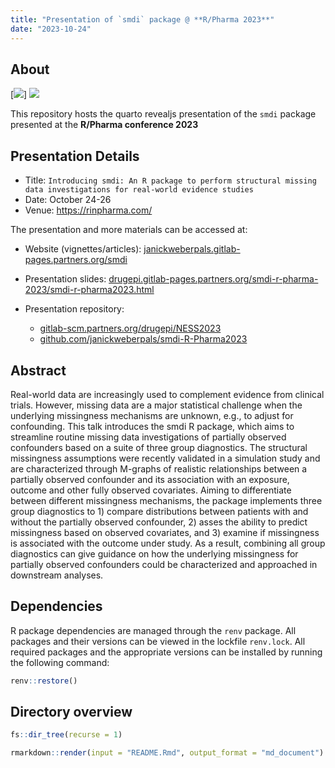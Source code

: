 ```yaml
---
title: "Presentation of `smdi` package @ **R/Pharma 2023**"
date: "2023-10-24"
---
```


## About

[![](smdi_hexagon.png)] [![](r_pharma_logo.png)](https://rinpharma.com/)

This repository hosts the quarto revealjs presentation of the `smdi` package presented at the **R/Pharma conference 2023**

## Presentation Details

-   Title: `Introducing smdi: An R package to perform structural missing data investigations for real-world evidence studies`
-   Date: October 24-26
-   Venue: <https://rinpharma.com/>

The presentation and more materials can be accessed at:

-   Website (vignettes/articles): [janickweberpals.gitlab-pages.partners.org/smdi](https://janickweberpals.gitlab-pages.partners.org/smdi)

-   Presentation slides: [drugepi.gitlab-pages.partners.org/smdi-r-pharma-2023/smdi-r-pharma2023.html](https://drugepi.gitlab-pages.partners.org/smdi-r-pharma-2023/smdi-r-pharma2023.html)

-   Presentation repository: 
    -   [gitlab-scm.partners.org/drugepi/NESS2023](https://gitlab-scm.partners.org/drugepi/smdi-r-pharma-2023)
    -   [github.com/janickweberpals/smdi-R-Pharma2023](https://github.com/janickweberpals/smdi-R-Pharma2023)

## Abstract

Real-world data are increasingly used to complement evidence from clinical trials. However, missing data are a major statistical challenge when the underlying missingness mechanisms are unknown, e.g., to adjust for confounding. This talk introduces the smdi R package, which aims to streamline routine missing data investigations of partially observed confounders based on a suite of three group diagnostics. The structural missingness assumptions were recently validated in a simulation study and are characterized through M-graphs of realistic relationships between a partially observed confounder and its association with an exposure, outcome and other fully observed covariates. Aiming to differentiate between different missingness mechanisms, the package implements three group diagnostics to 1) compare distributions between patients with and without the partially observed confounder, 2) asses the ability to predict missingness based on observed covariates, and 3) examine if missingness is associated with the outcome under study. As a result, combining all group diagnostics can give guidance on how the underlying missingness for partially observed confounders could be characterized and approached in downstream analyses.

## Dependencies

R package dependencies are managed through the `renv` package. All packages and their versions can be viewed in the lockfile `renv.lock`. All required packages and the appropriate versions can be installed by running the following command:

```r
renv::restore()
```

## Directory overview

```r
fs::dir_tree(recurse = 1)
```

```r
rmarkdown::render(input = "README.Rmd", output_format = "md_document")
```
